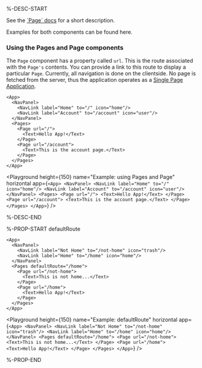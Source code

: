 %-DESC-START

See the [\`Page\` docs](./Page.mdx) for a short description.

Examples for both components can be found here.

### Using the Pages and Page components

The `Page` component has a property called `url`. This is the route associated with the `Page's` contents.
You can provide a link to this route to display a particular `Page`.
Currently, all navigation is done on the clientside.
No page is fetched from the server, thus the application operates as a [Single Page Application](https://developer.mozilla.org/en-US/docs/Glossary/SPA).

```xmlui copy {3-4, 7, 10}
<App>
  <NavPanel>
    <NavLink label="Home" to="/" icon="home"/>
    <NavLink label="Account" to="/account" icon="user"/>
  </NavPanel>
  <Pages>
    <Page url="/">
      <Text>Hello App!</Text>
    </Page>
    <Page url="/account">
      <Text>This is the account page.</Text>
    </Page>
  </Pages>
</App>
```

<Playground
  height={150}
  name="Example: using Pages and Page"
  horizontal
  app={`
  <App>
    <NavPanel>
      <NavLink label="Home" to="/" icon="home"/>
      <NavLink label="Account" to="/account" icon="user"/>
    </NavPanel>
    <Pages>
      <Page url="/">
        <Text>Hello App!</Text>
      </Page>
      <Page url="/account">
        <Text>This is the account page.</Text>
      </Page>
    </Pages>
  </App>
  `}
/>

%-DESC-END

%-PROP-START defaultRoute

```xmlui copy {6-13}
<App>
  <NavPanel>
    <NavLink label="Not Home" to="/not-home" icon="trash"/>
    <NavLink label="Home" to="/home" icon="home"/>
  </NavPanel>
  <Pages defaultRoute="/home">
    <Page url="/not-home">
      <Text>This is not home...</Text>
    </Page>
    <Page url="/home">
      <Text>Hello App!</Text>
    </Page>
  </Pages>
</App>
```

<Playground
  height={150}
  name="Example: defaultRoute"
  horizontal
  app={`
  <App>
    <NavPanel>
      <NavLink label="Not Home" to="/not-home" icon="trash"/>
      <NavLink label="Home" to="/home" icon="home"/>
    </NavPanel>
    <Pages defaultRoute="/home">
      <Page url="/not-home">
        <Text>This is not home...</Text>
      </Page>
      <Page url="/home">
        <Text>Hello App!</Text>
      </Page>
    </Pages>
  </App>
  `}
/>

%-PROP-END
